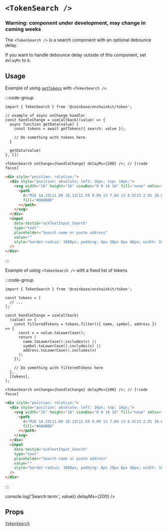 
# `<TokenSearch />`

### Warning: component under development, may change in coming weeks

The `<TokenSearch />` is a search component with an optional debounce delay.

If you want to handle debounce delay outside of this component, set `delayMs` to `0`.

## Usage

Example of using [`getTokens`](https://onchainkit.xyz/token/get-tokens) with `<TokenSearch />`.

:::code-group

```tsx [code]
import { TokenSearch } from '@coinbase/onchainkit/token';

// example of async onChange handler
const handleChange = useCallback((value) => {
  async function getData(value) {
    const tokens = await getTokens({ search: value });

    // Do something with tokens here
  }

  getData(value)
}, [])

<TokenSearch onChange={handleChange} delayMs={200} />; // [!code focus]
```

```html [return html]
<div style="position: relative;">
  <div style="position: absolute; left: 16px; top: 14px;">
    <svg width="16" height="16" viewBox="0 0 16 16" fill="none" xmlns="http://www.w3.org/2000/svg">
      <path
        d="M16 14.23L11.89 10.12C12.59 9.09 13 7.84 13 6.5C13 2.91 10.09 0 6.5 0C2.91 0 0 2.91 0 6.5C0 10.09 2.91 13 6.5 13C7.84 13 9.09 12.59 10.13 11.89L14.23 16L16 14.23ZM6.5 10.5C4.29 10.5 2.5 8.71 2.5 6.5C2.5 4.29 4.29 2.5 6.5 2.5C8.71 2.5 10.5 4.29 10.5 6.5C10.5 8.71 8.71 10.5 6.5 10.5Z"
        fill="#0A0B0D"
      ></path>
    </svg>
  </div>
  <input
    data-testid="ockTextInput_Search"
    type="text"
    placeholder="Search name or paste address"
    value=""
    style="border-radius: 1000px; padding: 8px 20px 8px 48px; width: 100%; background: rgb(238, 240, 243); color: rgb(91, 97, 110);"
  />
</div>
```

:::

Example of using `<TokenSearch />` with a fixed list of tokens

:::code-group

```tsx [code]
import { TokenSearch } from '@coinbase/onchainkit/token';

const tokens = [
  // ...
];

const handleChange = useCallback(
  (value) => {
    const filteredTokens = tokens.filter(({ name, symbol, address }) => {
      const v = value.toLowerCase();
      return (
        name.toLowerCase().includes(v) ||
        symbol.toLowerCase().includes(v) ||
        address.toLowerCase().includes(v)
      );
    });

    // Do something with filteredTokens here
  },
  [tokens],
);

<TokenSearch onChange={handleChange} delayMs={200} />; // [!code focus]
```

```html [return html]
<div style="position: relative;">
  <div style="position: absolute; left: 16px; top: 14px;">
    <svg width="16" height="16" viewBox="0 0 16 16" fill="none" xmlns="http://www.w3.org/2000/svg">
      <path
        d="M16 14.23L11.89 10.12C12.59 9.09 13 7.84 13 6.5C13 2.91 10.09 0 6.5 0C2.91 0 0 2.91 0 6.5C0 10.09 2.91 13 6.5 13C7.84 13 9.09 12.59 10.13 11.89L14.23 16L16 14.23ZM6.5 10.5C4.29 10.5 2.5 8.71 2.5 6.5C2.5 4.29 4.29 2.5 6.5 2.5C8.71 2.5 10.5 4.29 10.5 6.5C10.5 8.71 8.71 10.5 6.5 10.5Z"
        fill="#0A0B0D"
      ></path>
    </svg>
  </div>
  <input
    data-testid="ockTextInput_Search"
    type="text"
    placeholder="Search name or paste address"
    value=""
    style="border-radius: 1000px; padding: 8px 20px 8px 48px; width: 100%; background: rgb(238, 240, 243); color: rgb(91, 97, 110);"
  />
</div>
```

:::

<App>
  <TokenSearch onChange={(value) => console.log('Search term:', value)} delayMs={200} />
</App>

## Props

[`TokenSearch`](/token/types#tokensearchreact)
